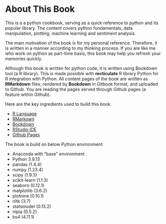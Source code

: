 # About This Book {-}

This is a a python cookbook, serving as a quick reference to python and its popular library. The content covers python fundamentals, data manipulation, plotting, machine learning and sentiment analysis.

The main motivation of the book is for my personal reference. Therefore, it is written in a manner according to my thinking process. If you are like me who work on python as part-time basis, this book may help you refresh your memories quickly.

Although this book is written for python code, it is written using Bookdown tool (a R library). This is made possible with **recticulate** R library Python for R integration with Python. All content pages of the book are written as **RMarkdown** files, rendered by **Bookdown** in Gitbook format, and uploaded to Github. You are reading the pages served through Github pages (a feature within Github).

Here are the key ingredients used to build this book.

- [R Language](https://www.r-project.org/)
- [RMarkown](https://https://www.markdownguide.org/basic-syntax/)
- [Bookdown](https://bookdown.org/yihui/bookdown/get-started.html)
- [RStudio IDE](https://posit.co/downloads/)
- [Github Pages](https://docs.github.com/en/pages/quickstart)


The book is build on below Python environment:

- Anaconda with "base" environment
- Python 3.9.13
- pandas (1.4.4)
- numpy (1.23.4)
- scipy (1.9.3)
- scikit-learn (1.1.3)
- seaborn (0.12.1)
- matplotlib (3.6.2)
- plotnine (0.10.1)
- nltk (3.7)
- statsmodel (0.13.2)
- nlpia (0.5.2)
- bs4 (4.11.1)
